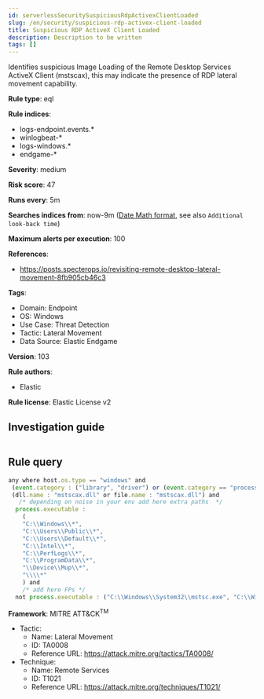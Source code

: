 ```yaml
---
id: serverlessSecuritySuspiciousRdpActivexClientLoaded
slug: /en/security/suspicious-rdp-activex-client-loaded
title: Suspicious RDP ActiveX Client Loaded
description: Description to be written
tags: []
---
```


<div id="suspicious-rdp-activex-client-loaded"></div>

Identifies suspicious Image Loading of the Remote Desktop Services ActiveX Client (mstscax), this may indicate the presence of RDP lateral movement capability.

**Rule type**: eql

**Rule indices**: 

* logs-endpoint.events.*
* winlogbeat-*
* logs-windows.*
* endgame-*

**Severity**: medium

**Risk score**: 47

**Runs every**: 5m

**Searches indices from**: now-9m ([Date Math format](((ref))/common-options.html#date-math), see also <DocLink id="serverlessSecurityRulesUiCreate" section="set-the-rules-schedule">`Additional look-back time`</DocLink>)

**Maximum alerts per execution**: 100

**References**: 

* https://posts.specterops.io/revisiting-remote-desktop-lateral-movement-8fb905cb46c3

**Tags**: 

* Domain: Endpoint
* OS: Windows
* Use Case: Threat Detection
* Tactic: Lateral Movement
* Data Source: Elastic Endgame

**Version**: 103

**Rule authors**: 

* Elastic

**Rule license**: Elastic License v2

## Investigation guide

```markdown

```

## Rule query

```js
any where host.os.type == "windows" and
 (event.category : ("library", "driver") or (event.category == "process" and event.action : "Image loaded*")) and
 (dll.name : "mstscax.dll" or file.name : "mstscax.dll") and
   /* depending on noise in your env add here extra paths  */
  process.executable :
    (
    "C:\\Windows\\*",
    "C:\\Users\\Public\\*",
    "C:\\Users\\Default\\*",
    "C:\\Intel\\*",
    "C:\\PerfLogs\\*",
    "C:\\ProgramData\\*",
    "\\Device\\Mup\\*",
    "\\\\*"
    ) and
    /* add here FPs */
  not process.executable : ("C:\\Windows\\System32\\mstsc.exe", "C:\\Windows\\SysWOW64\\mstsc.exe")

```

**Framework**: MITRE ATT&CK<sup>TM</sup>

* Tactic:
    * Name: Lateral Movement
    * ID: TA0008
    * Reference URL: https://attack.mitre.org/tactics/TA0008/
* Technique:
    * Name: Remote Services
    * ID: T1021
    * Reference URL: https://attack.mitre.org/techniques/T1021/


